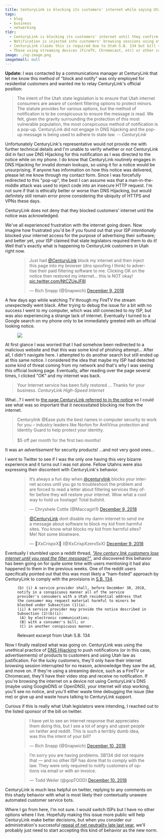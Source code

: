 ```yaml
---
title: CenturyLink is blocking its customers' internet while saying Utah legislators told them to
tags:
  - blog
  - business
  - networking
tldr:
  - CenturyLink is blocking its customers' internet until they confirm they've seen notification for paid security offering
  - Notification is injected into customers' browsing sessions using ethically questionable man-in-the-middle attack
  - CenturyLink claims this is required due to Utah S.B. 134 but bill sponsor says not like this
  - Those using streaming devices (FireTV, Chromecast, etc) or other communications unaffected by the MITM attack don't receive notification to unblock their internet and are effectively SOL
image: ./og-image.png
imageSmall: null
---
```


<script async defer src="https://platform.twitter.com/widgets.js"></script>

<section class={ styles.update }>
  <p>
  <b>Update:</b> I was contacted by a communications manager at CenturyLink that let me know this method of "block
   and notify" was only employed for residential customers and wanted me to relay CenturyLink's official position:
  <blockquote>
    The intent of the Utah state legislation is to ensure that Utah internet consumers are aware of content
    filtering options to protect minors. The statute provides for various options, but the method of notification
    is to be conspicuous to ensure the message is read. We felt, given the gravity surrounding the protection of
    this most vulnerable population, the most conspicuous method of notification is a pop-up. CenturyLink did not
    engage in DNS hijacking and the pop-up message is being used to adhere to state law.
    -- <cite>CenturyLink</cite>
  </blockquote>
  </p>
  <p>Unfortunately CenturyLink's representative would not provide me with further technical details and I'm unable to
  verify whether or not CenturyLink did in fact use DNS Hijacking for this notification as I was directed to the
  notice while on my phone. I do know that CenturyLink routinely engages in DNS Hijacking for invalid domain lookups,
  so using it for a notice would be unsurprising. If anyone has information on how this notice was delivered, please
  let me know through my contact form. Since I was forcefully redirected to this "pop-up", the best I can assume was
  that a man-in-the-middle attack was used to inject code into an insecure HTTP request. I'm not sure if that is
  ethically better or worse than DNS Hijacking, but would definitely still remain error prone considering the ubiquity
  of HTTPS and VPNs these days.</p>
  <p>CenturyLink does not deny that they blocked customers' internet until the notice was acknowledged.</p>
</section>

We've all experienced frustration with the internet going down.  Now imagine how frustrated you'd be if you found out
that your ISP _intentionally_ blocked your internet access for the purpose of advertising their software; and better
yet, your ISP claimed that state legislators required them to do it! Well that's exactly what is happening to
CenturyLink customers in Utah right now.

<figure class="center no-shadow">
  <blockquote class="twitter-tweet" data-lang="en"><p lang="en" dir="ltr">Just had <a href="https://twitter.com/CenturyLink?ref_src=twsrc%5Etfw">@CenturyLink</a> block my internet and then inject this page into my browser (dns spoofing I think) to advertise their paid filtering software to me.  Clicking OK on the notice then restored my internet...  this is NOT okay! <a href="https://t.co/NtCZUeJF8I">pic.twitter.com/NtCZUeJF8I</a></p>&mdash; Rich Snapp (@Snapwich) <a href="https://twitter.com/Snapwich/status/1071915296250712064?ref_src=twsrc%5Etfw">December 9, 2018</a></blockquote>
</figure>

A few days ago while watching TV through my FireTV the stream unexpectedly went black.  After trying to debug the
issue for a bit with no success I went to my computer, which was still connected to my ISP, but was also experiencing
a strange lack of internet. Eventually I turned to a Google search on my phone only to be immediately greeted with
an official looking notice.

<figure class="smallest right">
  <img src={ imgCenturyLinkNotice.src } />
</figure>

At first glance I was worried that I had somehow been redirected to a malicious website and that this was some kind of
phishing attempt...  After all, I didn't navigate here. I attempted to do another search but still ended up at
this same notice. I considered the idea that maybe my ISP had detected some kind of threat coming from my network and
that's why I was seeing this official looking page.  Eventually, after reading over the page several times, I
clicked "OK" and my internet was back.

> Your Internet service has been fully restored ... Thanks for your business. _CenturyLink High-Speed Internet_

What...?  I went to [the page CenturyLink referred to in the notice](https://www.centurylink.com/home/ease/) so I
could see what was so important that it necessitated blocking me from the internet.

>  Centurylink @Ease puts the best names in computer security to work for you – industry leaders like Norton for
AntiVirus protection and Identity Guard to help protect your identity. <br /><br /> $5 off per month for the first two months!

It was an _advertisement_ for security products! ...and not very good ones...

I went to Twitter to see if I was the only one having this very bizarre experience and it turns out I was not alone.
Fellow Utahns were also expressing their discontent with CenturyLink's behavior.

<figure class="center no-shadow">
  <blockquote class="twitter-tweet" data-lang="en"><p lang="en" dir="ltr">It’s always a fun day when <a href="https://twitter.com/CenturyLink?ref_src=twsrc%5Etfw">@centurylink</a> blocks your internet access until you go to troubleshoot the problem and are forced to read a letter about filtering services they offer before they will restore your internet. Wow what a cool way to hold us hostage! Total bullshit.</p>&mdash; Chryshele Cottle (@Maccagirl1) <a href="https://twitter.com/Maccagirl1/status/1071880457803857920?ref_src=twsrc%5Etfw">December 9, 2018</a></blockquote>
</figure>

<figure class="center no-shadow">
  <blockquote class="twitter-tweet" data-lang="en"><p lang="en" dir="ltr"><a href="https://twitter.com/CenturyLink?ref_src=twsrc%5Etfw">@CenturyLink</a> dont disable my damn internet to send me a message about software to block my kid from harmful sites. You know what blocks my kid from harmful sites? Me! Not some bloatware.</p>&mdash; 🎃XxCrispxX🎃 (@XxCrispXzero5xX) <a href="https://twitter.com/XxCrispXzero5xX/status/1071885034892681216?ref_src=twsrc%5Etfw">December 9, 2018</a></blockquote>
</figure>

Eventually I stumbled upon a reddit thread, [_"Any century link customers lose internet until you read the filter
message?"_](https://www.reddit.com/r/SaltLakeCity/comments/a4csu8/any_century_link_customers_lose_internet_until/),
and discovered this behavior has been going on for quite some time with users mentioning it had also happened to them
in the previous weeks. One of the reddit users specifically pointed out that this was most likely a "ham-fisted"
approach by CenturyLink to comply with the provisions in [S.B. 134](https://le.utah.gov/~2018/bills/static/SB0134.html).

<figure class="right">
  <div class={styles['word-break-normal']}>

  ```
  (b) (i) A service provider shall, before December 30, 2018, notify in a conspicuous manner all of the service provider's consumers with a Utah residential address that the consumer may request material harmful to minors be blocked under Subsection (1)(a).
  (ii) A service provider may provide the notice described in Subsection (2)(b)(i):
   (A) by electronic communication;
   (B) with a consumer's bill; or
   (C) in another conspicuous manner.
  ```

  </div>
  <figcaption>Relevant excerpt from Utah S.B. 134</figcaption>
</figure>

Now I finally realized what was going on. CenturyLink was using the unethical practice of
[DNS Hijacking](https://en.wikipedia.org/wiki/DNS_hijacking) to push notifications (or in this case, advertisements)
of products to customers and using Utah law as justification.  For the lucky customers, they'll only have their
internet browsing session interrupted for no reason, acknowledge they saw the ad, and move on.  If they're using a
streaming device, such as a FireTV or Chromecast, they'll have their video stop and receive no notification. If
you're browsing the internet on a device not using CenturyLink's DNS (maybe using GoogleDNS or OpenDNS), your
internet will stop working, you'll see no notice, and you'll either waste time debugging the issue (like me) or
give up and waste hours talking to CenturyLink support.

Curious if this is really what Utah legislators were intending, I reached out to the listed sponsor of the bill on
twitter.

<figure class="center no-shadow">
  <blockquote class="twitter-tweet" data-lang="en"><p lang="en" dir="ltr">I have yet to see an internet response that appreciates them doing this, but I see a lot of angry and upset people on twitter and reddit.  This is such a terribly dumb idea, was this the intent of your bill?</p>&mdash; Rich Snapp (@Snapwich) <a href="https://twitter.com/Snapwich/status/1071931301068865536?ref_src=twsrc%5Etfw">December 10, 2018</a></blockquote>
</figure>
<figure class="center no-shadow">
  <blockquote data-conversation="none" data-lang="en"><p lang="en" dir="ltr">I’m sorry you are having problems. SB134 did not require that — and no other ISP has done that to comply with the law. They were only required to notify customers of options via email or with an invoice.</p>&mdash; Todd Weiler (@gopTODD) <a href="https://twitter.com/gopTODD/status/1072189463252488192?ref_src=twsrc%5Etfw">December 10, 2018</a></blockquote>
</figure>

CenturyLink is much less helpful on twitter, replying to any comments on this shady behavior with what is most likely
their contextually unaware automated customer service bots.

Where I go from here, I'm not sure.  I would switch ISPs but I have no other options where I live. Hopefully making
this issue more public will help CenturyLink make better decisions, but when you consider our administration's
successful [repeal of net neutrality late last year](https://www.nytimes.com/2017/12/14/technology/net-neutrality-repeal-vote.html),
we'll probably just need to start accepting this kind of behavior as the new norm.

